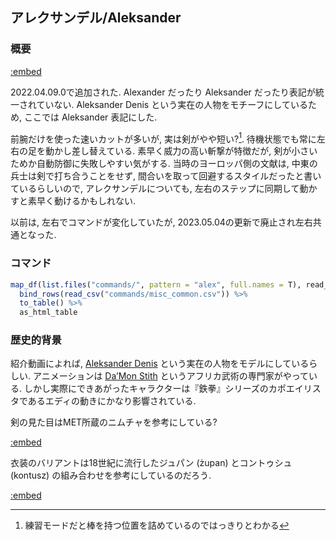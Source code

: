 ## アレクサンデル/Aleksander {#Aleksander}

### 概要 {-}

[:embed](https://www.youtube.com/watch?v=Mp85Y_NKcNs)

2022.04.09.0で追加された. Alexander だったり Aleksander だったり表記が統一されていない. Aleksander Denis という実在の人物をモチーフにしているため, ここでは Aleksander 表記にした.

前腕だけを使った速いカットが多いが, 実は剣がやや短い?^[練習モードだと棒を持つ位置を詰めているのではっきりとわかる]. 待機状態でも常に左右の足を動かし差し替えている. 素早く威力の高い斬撃が特徴だが, 剣が小さいためか自動防御に失敗しやすい気がする. 当時のヨーロッパ側の文献は, 中東の兵士は剣で打ち合うことをせず, 間合いを取って回避するスタイルだったと書いているらしいので, アレクサンデルについても, 左右のステップに同期して動かすと素早く動けるかもしれない. 

以前は, 左右でコマンドが変化していたが, 2023.05.04の更新で廃止され左右共通となった.

### コマンド {-}

```r
map_df(list.files("commands/", pattern = "alex", full.names = T), read_csv) %>%
  bind_rows(read_csv("commands/misc_common.csv")) %>%
  to_table() %>%
  as_html_table
```

### 歴史的背景 {-}

紹介動画によれば, [Aleksander Denis](http://historia.kozieglowy.org/r-3-kozieglowy-w-ksiestwie-siewierskim/) という実在の人物をモデルにしているらしい. アニメーションは [Da'Mon Stith](https://www.youtube.com/c/DaMonStith) というアフリカ武術の専門家がやっている. しかし実際にできあがったキャラクターは『鉄拳』シリーズのカポエイリスタであるエディの動きにかなり影響されている.

剣の見た目はMET所蔵のニムチャを参考にしている?

[:embed](https://www.pinterest.jp/pin/1144125480307894604/)

衣装のバリアントは18世紀に流行したジュパン (żupan) とコントゥシュ (kontusz) の組み合わせを参考にしているのだろう.

[:embed](https://www.pinterest.jp/pin/1144125480309825692/)
